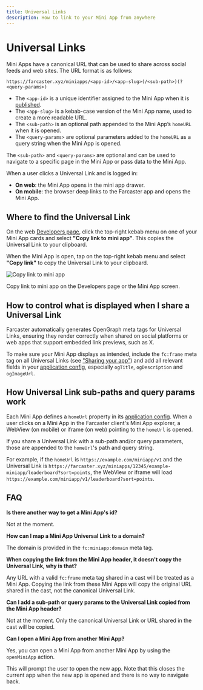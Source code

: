 ```yaml
---
title: Universal Links
description: How to link to your Mini App from anywhere
---
```



# Universal Links

Mini Apps have a canonical URL that can be used to share across social feeds
and web sites. The URL format is as follows:

`https://farcaster.xyz/miniapps/<app-id>/<app-slug>(/<sub-path>)(?<query-params>)`

- The `<app-id>` is a unique identifier assigned to the Mini App when it is [published](/docs/guides/publishing).
- The `<app-slug>` is a kebab-case version of the Mini App name, used to create a more readable URL.
- The `<sub-path>` is an optional path appended to the Mini App’s `homeURL` when it is opened.
- The `<query-params>` are optional parameters added to the `homeURL` as a query string when the Mini App is opened.

The `<sub-path>` and `<query-params>` are optional and can be used to navigate to a specific page in the Mini App or pass data to the Mini App.

When a user clicks a Universal Link and is logged in:
- **On web**: the Mini App opens in the mini app drawer.
- **On mobile**: the browser deep links to the Farcaster app and opens the Mini App.


## Where to find the Universal Link

On the web [Developers page](https://farcaster.xyz/~/developers), click the top-right
kebab menu on one of your Mini App cards and select **"Copy link to mini app"**. This
copies the Universal Link to your clipboard.

When the Mini App is open, tap on the top-right kebab menu and select **"Copy link"** to
copy the Universal Link to your clipboard.

![Copy link to mini app](/copy_link_to_miniapp.png)

<Caption>
  Copy link to mini app on the Developers page or the Mini App screen.
</Caption>


## How to control what is displayed when I share a Universal Link

Farcaster automatically generates OpenGraph meta tags for Universal Links, ensuring
they render correctly when shared on social platforms or web apps that support embedded
link previews, such as X.

To make sure your Mini App displays as intended, include the `fc:frame` meta tag on all
Universal Links (see ["Sharing your app"](/docs/guides/sharing)) and add all relevant fields
in your [application config](/docs/guides/publishing#define-your-application-configuration),
especially `ogTitle`, `ogDescription` and `ogImageUrl`.


## How Universal Link sub-paths and query params work

Each Mini App defines a `homeUrl` property in its [application config](/docs/guides/publishing#define-your-application-configuration).
When a user clicks on a Mini App in the Farcaster client's Mini App explorer, a
WebView (on mobile) or iframe (on web) pointing to the `homeUrl` is opened.

If you share a Universal Link with a sub-path and/or query parameters, those are appended
to the `homeUrl`'s path and query string.

For example, if the `homeUrl` is `https://example.com/miniapp/v1` and the Universal
Link is `https://farcaster.xyz/miniapps/12345/example-miniapp/leaderboard?sort=points`, the WebView or iframe will load `https://example.com/miniapp/v1/leaderboard?sort=points`.

## FAQ

**Is there another way to get a Mini App's id?**

Not at the moment.


**How can I map a Mini App Universal Link to a domain?**

The domain is provided in the `fc:miniapp:domain` meta tag.


**When copying the link from the Mini App header, it doesn't copy the Universal Link, why is that?**

Any URL with a valid `fc:frame` meta tag shared in a cast will be treated as a Mini App.
Copying the link from these Mini Apps will copy the original URL shared in the cast, not the canonical Universal Link.

**Can I add a sub-path or query params to the Universal Link copied from the Mini App header?**

Not at the moment. Only the canonical Universal Link or URL shared in the cast will be copied.

**Can I open a Mini App from another Mini App?**

Yes, you can open a Mini App from another Mini App by using the `openMiniApp` action.

This will prompt the user to open the new app. Note that this closes the current app 
when the new app is opened and there is no way to navigate back.
